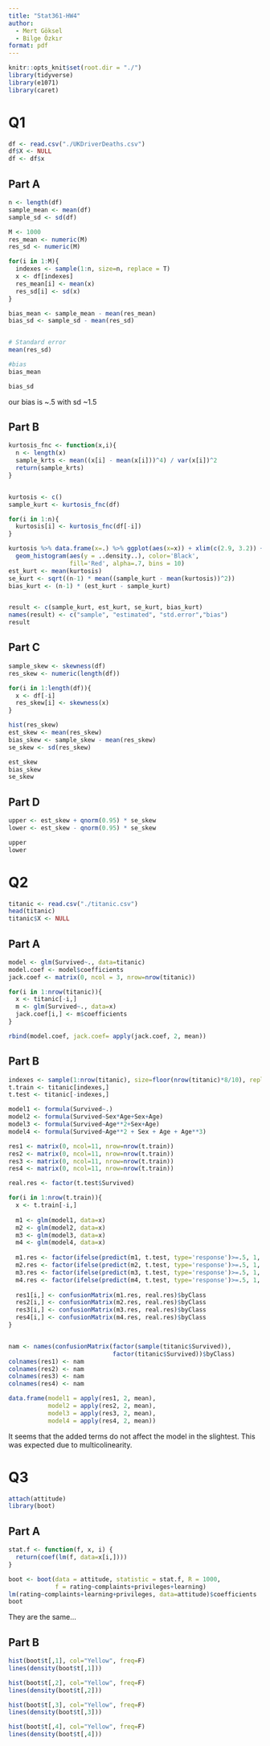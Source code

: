 ---
title: "Stat361-HW4"
author:
  - Mert Göksel
  - Bilge Özkır
format: pdf
---

```{r, include=FALSE}
knitr::opts_knit$set(root.dir = "./")
library(tidyverse)
library(e1071)
library(caret)
```

# Q1

```{r}
df <- read.csv("./UKDriverDeaths.csv")
df$X <- NULL
df <- df$x
```

## Part A

```{r}
n <- length(df)
sample_mean <- mean(df)
sample_sd <- sd(df)

M <- 1000
res_mean <- numeric(M)
res_sd <- numeric(M)

for(i in 1:M){
  indexes <- sample(1:n, size=n, replace = T)
  x <- df[indexes]
  res_mean[i] <- mean(x)
  res_sd[i] <- sd(x)
}

bias_mean <- sample_mean - mean(res_mean)
bias_sd <- sample_sd - mean(res_sd)


# Standard error
mean(res_sd)

#bias
bias_mean 

bias_sd
```
our bias is ~.5 with sd ~1.5

## Part B

```{r}
kurtosis_fnc <- function(x,i){
  n <- length(x)
  sample_krts <- mean((x[i] - mean(x[i]))^4) / var(x[i])^2
  return(sample_krts)
}


kurtosis <- c()
sample_kurt <- kurtosis_fnc(df)

for(i in 1:n){
  kurtosis[i] <- kurtosis_fnc(df[-i])
}

kurtosis %>% data.frame(x=.) %>% ggplot(aes(x=x)) + xlim(c(2.9, 3.2)) +
  geom_histogram(aes(y = ..density..), color='Black', 
                 fill='Red', alpha=.7, bins = 10)
est_kurt <- mean(kurtosis)
se_kurt <- sqrt((n-1) * mean((sample_kurt - mean(kurtosis))^2))
bias_kurt <- (n-1) * (est_kurt - sample_kurt)


result <- c(sample_kurt, est_kurt, se_kurt, bias_kurt)
names(result) <- c("sample", "estimated", "std.error","bias")
result
```

## Part C

```{r}
sample_skew <- skewness(df)
res_skew <- numeric(length(df))

for(i in 1:length(df)){
  x <- df[-i]
  res_skew[i] <- skewness(x)
}

hist(res_skew)
est_skew <- mean(res_skew)
bias_skew <- sample_skew - mean(res_skew)
se_skew <- sd(res_skew)

est_skew
bias_skew
se_skew
```

## Part D

```{r}
upper <- est_skew + qnorm(0.95) * se_skew
lower <- est_skew - qnorm(0.95) * se_skew

upper
lower
```

# Q2

```{r}
titanic <- read.csv("./titanic.csv")
head(titanic)
titanic$X <- NULL
```

## Part A

```{r}
model <- glm(Survived~., data=titanic)
model.coef <- model$coefficients
jack.coef <- matrix(0, ncol = 3, nrow=nrow(titanic))

for(i in 1:nrow(titanic)){
  x <- titanic[-i,]
  m <- glm(Survived~., data=x)
  jack.coef[i,] <- m$coefficients 
}

rbind(model.coef, jack.coef= apply(jack.coef, 2, mean))
```

## Part B

```{r}
indexes <- sample(1:nrow(titanic), size=floor(nrow(titanic)*8/10), replace = F)
t.train <- titanic[indexes,]
t.test <- titanic[-indexes,]

model1 <- formula(Survived~.)
model2 <- formula(Survived~Sex*Age+Sex+Age)
model3 <- formula(Survived~Age**2+Sex+Age)
model4 <- formula(Survived~Age**2 + Sex + Age + Age**3)

res1 <- matrix(0, ncol=11, nrow=nrow(t.train))
res2 <- matrix(0, ncol=11, nrow=nrow(t.train))
res3 <- matrix(0, ncol=11, nrow=nrow(t.train))
res4 <- matrix(0, ncol=11, nrow=nrow(t.train))

real.res <- factor(t.test$Survived)

for(i in 1:nrow(t.train)){
  x <- t.train[-i,]
  
  m1 <- glm(model1, data=x)
  m2 <- glm(model2, data=x)
  m3 <- glm(model3, data=x)
  m4 <- glm(model4, data=x)
  
  m1.res <- factor(ifelse(predict(m1, t.test, type='response')>=.5, 1, 0))
  m2.res <- factor(ifelse(predict(m2, t.test, type='response')>=.5, 1, 0))
  m3.res <- factor(ifelse(predict(m3, t.test, type='response')>=.5, 1, 0))
  m4.res <- factor(ifelse(predict(m4, t.test, type='response')>=.5, 1, 0))
  
  res1[i,] <- confusionMatrix(m1.res, real.res)$byClass
  res2[i,] <- confusionMatrix(m2.res, real.res)$byClass
  res3[i,] <- confusionMatrix(m3.res, real.res)$byClass
  res4[i,] <- confusionMatrix(m4.res, real.res)$byClass
}


nam <- names(confusionMatrix(factor(sample(titanic$Survived)),
                             factor(titanic$Survived))$byClass)
colnames(res1) <- nam
colnames(res2) <- nam
colnames(res3) <- nam
colnames(res4) <- nam

data.frame(model1 = apply(res1, 2, mean),
           model2 = apply(res2, 2, mean),
           model3 = apply(res3, 2, mean),
           model4 = apply(res4, 2, mean))
```

It seems that the added terms do not affect the model in the slightest. 
This was expected due to multicolinearity.

# Q3

```{r}
attach(attitude)
library(boot)
```

## Part A

```{r}
stat.f <- function(f, x, i) {
  return(coef(lm(f, data=x[i,])))
}

boot <- boot(data = attitude, statistic = stat.f, R = 1000, 
             f = rating~complaints+privileges+learning)
lm(rating~complaints+learning+privileges, data=attitude)$coefficients
boot
```

They are the same...

## Part B

```{r}
hist(boot$t[,1], col="Yellow", freq=F)
lines(density(boot$t[,1]))

hist(boot$t[,2], col="Yellow", freq=F)
lines(density(boot$t[,2]))

hist(boot$t[,3], col="Yellow", freq=F)
lines(density(boot$t[,3]))

hist(boot$t[,4], col="Yellow", freq=F)
lines(density(boot$t[,4]))
```

